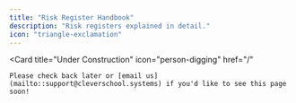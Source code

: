 ```yaml
---
title: "Risk Register Handbook"
description: "Risk registers explained in detail."
icon: "triangle-exclamation"
---
```


<Card
    title="Under Construction"
    icon="person-digging"
    href="/"
>
    Please check back later or [email us](mailto::support@cleverschool.systems) if you'd like to see this page soon!
</Card>
